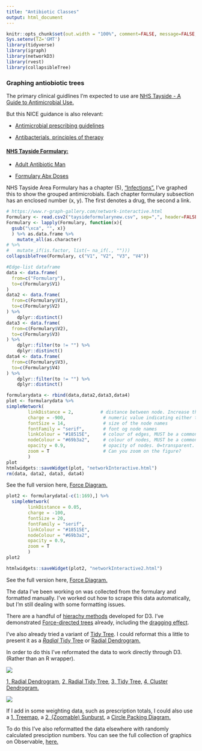 ```yaml
---
title: "Antibiotic Classes"
output: html_document
---
```


```r
knitr::opts_chunk$set(out.width = "100%", comment=FALSE, message=FALSE, warning=FALSE, echo=FALSE, fig.align="center")
Sys.setenv(TZ='GMT')
library(tidyverse)
library(igraph)
library(networkD3)
library(rvest)
library(collapsibleTree)
```

### Graphing antiobiotic trees

The primary clinical guidlines I'm expected to use are [NHS Tayside - A Guide to Antimicrobial Use.](https://www.nhstaysideadtc.scot.nhs.uk/Antibiotic%20site/Antibiotic%20front%20page.htm)

But this NICE guidance is also relevant:

- [Antimicrobial prescribing guidelines](https://www.nice.org.uk/about/what-we-do/our-programmes/nice-guidance/antimicrobial-prescribing-guidelines)

- [Antibacterials, principles of therapy](https://bnf.nice.org.uk/treatment-summary/antibacterials-principles-of-therapy.html)


#### [NHS Tayside Formulary:](http://www.taysideformulary.scot.nhs.uk)

- [Adult Antibiotic Man](https://www.nhstaysideadtc.scot.nhs.uk/Antibiotic%20site/pdf%20docs/Antibiotic%20hospital%20man%20.pdf)

- [Formulary Abx Doses](https://www.nhstaysideadtc.scot.nhs.uk/Antibiotic%20site/drugdosages.htm)

NHS Tayside Area Formulary has a chapter (5), ["Infections".](http://www.taysideformulary.scot.nhs.uk/chaptersSub.asp?FormularySectionID=5)
I've graphed this to show the grouped antimicrobials. Each chapter formulary subsection has an enclosed number (x, y). The first denotes a drug, the second a link.

```r
# https://www.r-graph-gallery.com/network-interactive.html
Formulary <- read.csv2("taysideformularynew.csv", sep=",", header=FALSE)
Formulary <- lapply(Formulary, function(x){
  gsub("\xca", "", x)}
  ) %>% as.data.frame %>%
    mutate_all(as.character)
# %>%
#   mutate_if(is.factor, list(~ na_if(., "")))
collapsibleTree(Formulary, c("V1", "V2", "V3", "V4"))

#Edge-list dataframe
data <- data.frame(
  from=c("Formulary"),
  to=c(Formulary$V1)
)
data2 <- data.frame(
  from=c(Formulary$V1),
  to=c(Formulary$V2)
) %>%
    dplyr::distinct()
data3 <- data.frame(
  from=c(Formulary$V2),
  to=c(Formulary$V3)
) %>%
    dplyr::filter(to != "") %>%
    dplyr::distinct()
data4 <- data.frame(
  from=c(Formulary$V3),
  to=c(Formulary$V4)
) %>%
    dplyr::filter(to != "") %>%
    dplyr::distinct()

formularydata <- rbind(data,data2,data3,data4)
plot <- formularydata %>%
simpleNetwork(        
        linkDistance = 2,          # distance between node. Increase this value to have more space between nodes
        charge = -900,              # numeric value indicating either the strength of the node repulsion (negative value) or attraction (positive value)
        fontSize = 14,              # size of the node names
        fontFamily = "serif",       # font og node names
        linkColour = "#18515E",     # colour of edges, MUST be a common colour for the whole graph
        nodeColour = "#69b3a2",     # colour of nodes, MUST be a common colour for the whole graph
        opacity = 0.9,              # opacity of nodes. 0=transparent. 1=no transparency
        zoom = T                    # Can you zoom on the figure?
        )
plot
htmlwidgets::saveWidget(plot, "networkInteractive.html")
rm(data, data2, data3, data4)
```
<!-- Plan: -->
<!-- - Colour above by section. -->
<!-- - Make nodes desectable. -->

See the full version here, [Force Diagram.](./networkInteractive.html)

```r
plot2 <- formularydata[-c(1:169),] %>%
  simpleNetwork(        
        linkDistance = 0.05,
        charge = -100,
        fontSize = 20,
        fontFamily = "serif",
        linkColour = "#18515E",
        nodeColour = "#69b3a2",
        opacity = 0.9,
        zoom = T
        )
plot2

htmlwidgets::saveWidget(plot2, "networkInteractive2.html")
```
<!-- Plan: -->
<!-- Separate above into each section. On slideshow. -->

See the full version here, [Force Diagram.](./networkInteractive2.html)

<!-- Optimised as a static version -->

<!-- - [Network chart with R and igraph from any type of input](https://www.r-graph-gallery.com/257-input-formats-for-network-charts.html) -->
<!-- - [Basic network diagram](https://www.r-graph-gallery.com/251-network-with-node-size-based-on-edges-number.html) -->
<!-- - [Network chart with R and igraph: chart parameters](https://www.r-graph-gallery.com/248-igraph-plotting-parameters.html) -->
<!-- - [Map variable to node and links feature in R igraph network](https://www.r-graph-gallery.com/249-igraph-network-map-a-color.html) -->
<!-- - [Clustering result visualization with network diagram](https://www.r-graph-gallery.com/250-correlation-network-with-igraph.html) -->

The data I've been working on was collected from the formulary and formatted manually. 
I've worked out how to scrape this data automatically, but I'm still dealing with some formatting issues.

There are a handful of [hierachy methods](https://observablehq.com/collection/@d3/d3-hierarchy) developed for D3. I've demonstrated [Force-directed trees](https://observablehq.com/@d3/force-directed-tree) already, including the [dragging effect](https://bl.ocks.org/mbostock/ad70335eeef6d167bc36fd3c04378048).

I've also already tried a variant of [Tidy Tree](https://observablehq.com/@d3/tidy-tree?collection=@d3/d3-hierarchy). I could reformat this a little to present it as a [*Radial* Tidy Tree](https://observablehq.com/@d3/radial-tidy-tree?collection=@d3/d3-hierarchy) or [Radial Dendrogram.](https://observablehq.com/@d3/radial-dendrogram?collection=@d3/d3-hierarchy)

In order to do this I've reformated the data to work directly through D3. (Rather than an R wrapper).

![](template.png)

[1, Radial Dendrogram](https://observablehq.com/@d3/radial-dendrogram?collection=@d3/d3-hierarchy), [2, Radial Tidy Tree](https://observablehq.com/@d3/radial-tidy-tree?collection=@d3/d3-hierarchy), [3, Tidy Tree, ](https://observablehq.com/@d3/tidy-tree?collection=@d3/d3-hierarchy) [4, Cluster Dendrogram.](https://observablehq.com/@d3/cluster-dendrogram?collection=@d3/d3-hierarchy)

![](examples.png)

If I add in some weighting data, such as prescription totals, I could also use a [1, Treemap](https://observablehq.com/@d3/treemap?collection=@d3/d3-hierarchy), a [2, (Zoomable) Sunburst](https://observablehq.com/@d3/zoomable-sunburst?collection=@d3/d3-hierarchy), a [Circle Packing Diagram.](https://observablehq.com/@d3/circle-packing?collection=@d3/d3-hierarchy)

To do this I've also reformatted the data elsewhere with randomly calculated presciption numbers.
You can see the full collection of graphics on Observable, [here.](https://observablehq.com/collection/@fergustaylor/antibiotics)

<div id="observablehq-27a04448"></div>
<script type="module">
import {Runtime, Inspector} from "https://cdn.jsdelivr.net/npm/@observablehq/runtime@4/dist/runtime.js";
import define from "https://api.observablehq.com/@fergustaylor/radial-tidy-tree.js?v=3";
const inspect = Inspector.into("#observablehq-27a04448");
(new Runtime).module(define, name => (name === "chart") && inspect());
</script>

<div id="observablehq-7a6bf51a"></div>
<script type="module">
import {Runtime, Inspector} from "https://cdn.jsdelivr.net/npm/@observablehq/runtime@4/dist/runtime.js";
import define from "https://api.observablehq.com/@fergustaylor/tidy-tree.js?v=3";
const inspect = Inspector.into("#observablehq-7a6bf51a");
(new Runtime).module(define, name => (name === "chart") && inspect());
</script>

<div id="observablehq-c82a6342"></div>
<script type="module">
import {Runtime, Inspector} from "https://cdn.jsdelivr.net/npm/@observablehq/runtime@4/dist/runtime.js";
import define from "https://api.observablehq.com/@fergustaylor/treemap.js?v=3";
const inspect = Inspector.into("#observablehq-c82a6342");
(new Runtime).module(define, name => (name === "chart") && inspect());
</script>

<div id="observablehq-c4e9ef15"></div>
<script type="module">
import {Runtime, Inspector} from "https://cdn.jsdelivr.net/npm/@observablehq/runtime@4/dist/runtime.js";
import define from "https://api.observablehq.com/@fergustaylor/zoomable-sunburst.js?v=3";
const inspect = Inspector.into("#observablehq-c4e9ef15");
(new Runtime).module(define, name => (name === "chart") && inspect());
</script>

<div id="observablehq-c6a4d434"></div>
<script type="module">
import {Runtime, Inspector} from "https://cdn.jsdelivr.net/npm/@observablehq/runtime@4/dist/runtime.js";
import define from "https://api.observablehq.com/@fergustaylor/circle-packing.js?v=3";
const inspect = Inspector.into("#observablehq-c6a4d434");
(new Runtime).module(define, name => (name === "chart") && inspect());
</script>